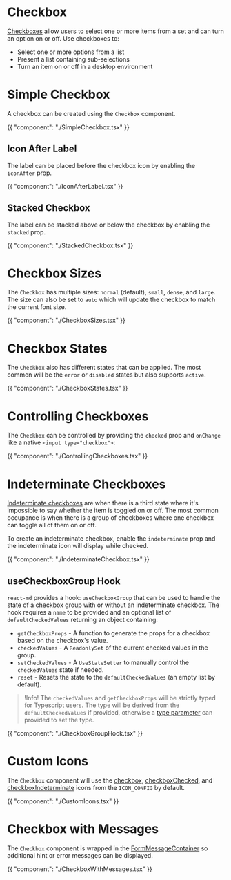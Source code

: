 # Checkbox

[Checkboxes](https://m2.material.io/components/checkboxes#usage) allow users to
select one or more items from a set and can turn an option on or off. Use
checkboxes to:

- Select one or more options from a list
- Present a list containing sub-selections
- Turn an item on or off in a desktop environment

# Simple Checkbox

A checkbox can be created using the `Checkbox` component.

{{ "component": "./SimpleCheckbox.tsx" }}

## Icon After Label

The label can be placed before the checkbox icon by enabling the `iconAfter` prop.

{{ "component": "./IconAfterLabel.tsx" }}

## Stacked Checkbox

The label can be stacked above or below the checkbox by enabling the `stacked` prop.

{{ "component": "./StackedCheckbox.tsx" }}

# Checkbox Sizes

The `Checkbox` has multiple sizes: `normal` (default), `small`, `dense`,
and `large`. The size can also be set to `auto` which will update the checkbox
to match the current font size.

{{ "component": "./CheckboxSizes.tsx" }}

# Checkbox States

The `Checkbox` also has different states that can be applied. The most common
will be the `error` or `disabled` states but also supports `active`.

{{ "component": "./CheckboxStates.tsx" }}

# Controlling Checkboxes

The `Checkbox` can be controlled by providing the `checked` prop and `onChange`
like a native `<input type="checkbox">`:

{{ "component": "./ControllingCheckboxes.tsx" }}

# Indeterminate Checkboxes

[Indeterminate checkboxes](https://developer.mozilla.org/en-US/docs/Web/HTML/Element/input/checkbox#indeterminate_state_checkboxes) are
when there is a third state where it's impossible to say whether the item is
toggled on or off. The most common occupance is when there is a group of
checkboxes where one checkbox can toggle all of them on or off.

To create an indeterminate checkbox, enable the `indeterminate` prop and the
indeterminate icon will display while checked.

{{ "component": "./IndeterminateCheckbox.tsx" }}

## useCheckboxGroup Hook

`react-md` provides a hook: `useCheckboxGroup` that can be used to handle the
state of a checkbox group with or without an indeterminate checkbox. The hook
requires a `name` to be provided and an optional list of `defaultCheckedValues`
returning an object containing:

- `getCheckboxProps` - A function to generate the props for a checkbox based on
  the checkbox's value.
- `checkedValues` - A `ReadonlySet` of the current checked values in the group.
- `setCheckedValues` - A `UseStateSetter` to manually control the
  `checkedValues` state if needed.
- `reset` - Resets the state to the `defaultCheckedValues` (an empty list by
  default).

> !Info! The `checkedValues` and `getCheckboxProps` will be strictly typed for Typescript users.
> The type will be derived from the `defaultCheckedValues` if provided,
> otherwise a [type parameter](https://www.typescriptlang.org/docs/handbook/2/generics.html)
> can provided to set the type.

{{ "component": "./CheckboxGroupHook.tsx" }}

# Custom Icons

The `Checkbox` component will use the
[checkbox](/customization/icon-config#checkbox),
[checkboxChecked](/customization/icon-config#checkboxChecked), and
[checkboxIndeterminate](/customization/icon-config#checkboxIndeterminate) icons
from the `ICON_CONFIG` by default.

{{ "component": "./CustomIcons.tsx" }}

# Checkbox with Messages

The `Checkbox` component is wrapped in the
[FormMessageContainer](/components/form-message#form-message-container) so additional
hint or error messages can be displayed.

{{ "component": "./CheckboxWithMessages.tsx" }}
